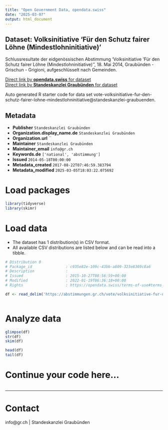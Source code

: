```yaml
---
title: "Open Government Data, opendata.swiss"
date: "2025-03-07"
output: html_document
---
```


## Dataset: Volksinitiative 'Für den Schutz fairer Löhne (Mindestlohninitiative)'

Schlussresultate der eidgenössischen Abstimmung 'Volksinitiative 'Für den Schutz fairer Löhne (Mindestlohninitiative)'', 18. Mai 2014, Graubünden - Grischun - Grigioni, aufgeschlüsselt nach Gemeinden.

[Direct link by **opendata.swiss** for dataset](https://opendata.swiss/de/dataset/volksinitiative-fur-den-schutz-fairer-lohne-mindestlohninitiative)<br>
[Direct link by **Standeskanzlei Graubünden** for dataset](https://abstimmungen.gr.ch/vote/volksinitiative-fur-den-schutz-fairer-lohne-mindestlohninitiative/data)

Auto generated R starter code for data set vote-volksinitiative-fur-den-schutz-fairer-lohne-mindestlohninitiative@standeskanzlei-graubuenden.

## Metadata

- **Publisher** `Standeskanzlei Graubünden`
- **Organization.display_name.de** `Standeskanzlei Graubünden`
- **Organization.url** ``
- **Maintainer** `Standeskanzlei Graubünden`
- **Maintainer_email** `info@gr.ch`
- **Keywords.de** `['national', 'abstimmung']`
- **Issued** `2014-05-18T00:00:00`
- **Metadata_created** `2017-08-22T07:46:59.383794`
- **Metadata_modified** `2025-03-05T18:03:22.075692`


# Load packages

```r

library(tidyverse)
library(skimr)

```

# Load data

-   The dataset has 1 distribution(s) in CSV format.
-   All available CSV distributions are listed below and can be read into a tibble.

```r

# Distribution 0
# Package_id               : c935e82e-109c-43bb-a809-323e8369c8a6
# Description              : 
# Issued                   : 2015-10-27T08:56:59+00:00
# Modified                 : 2022-01-19T06:36:18+00:00
# Rights                   : https://opendata.swiss/terms-of-use#terms_by

df <- read_delim('https://abstimmungen.gr.ch/vote/volksinitiative-fur-den-schutz-fairer-lohne-mindestlohninitiative/data-csv')



```

# Analyze data

```r

glimpse(df)
str(df)
skim(df)

head(df)
tail(df)

```

# Continue your code here...

```r

```

------------------------------------------------------------------------

# Contact

info@gr.ch | Standeskanzlei Graubünden
